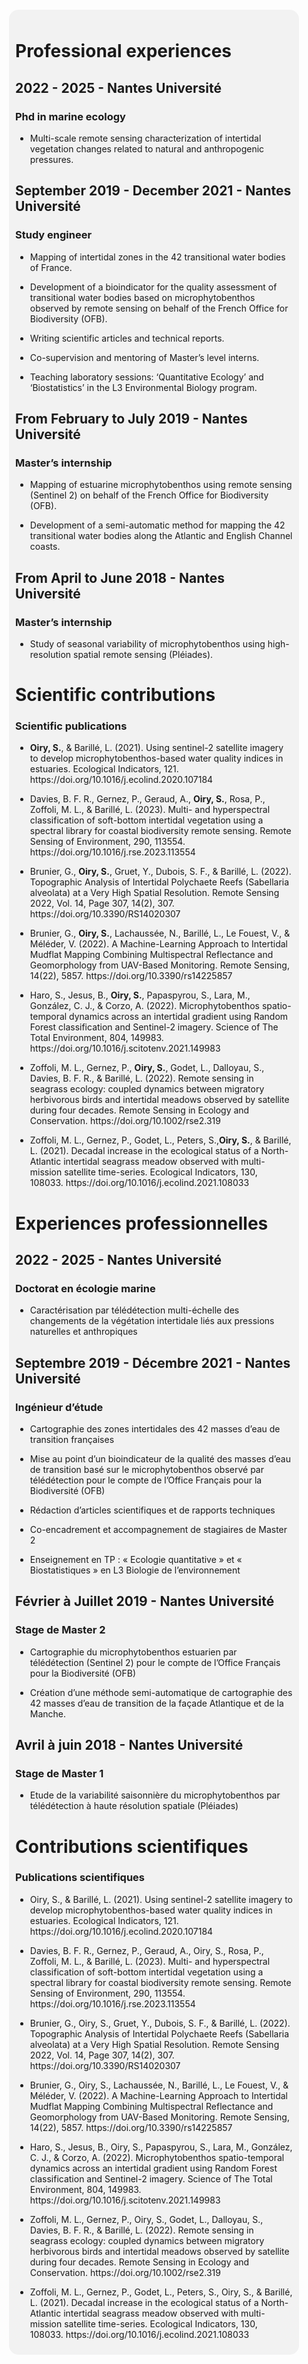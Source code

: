 ::: {.grid}

::: {.g-col-7 style="margin: 20px; border-radius: 15px; padding: 10px; background-color: #F2F2F2;"}
::: {.content-visible when-profile="english"}
# Professional experiences
::: {.grid}
::: {.g-col-1}
:::
::: {.g-col-11}
## 2022 - 2025 - Nantes Université 
### Phd in marine ecology
- Multi-scale remote sensing characterization of intertidal vegetation changes related to natural and anthropogenic pressures.

## September 2019 - December 2021 - Nantes Université
### Study engineer
- Mapping of intertidal zones in the 42 transitional water bodies of France.

- Development of a bioindicator for the quality assessment of transitional water bodies based on microphytobenthos observed by remote sensing on behalf of the French Office for Biodiversity (OFB).

- Writing scientific articles and technical reports.

- Co-supervision and mentoring of Master's level interns.

- Teaching laboratory sessions: 'Quantitative Ecology' and 'Biostatistics' in the L3 Environmental Biology program.

## From February to July 2019 - Nantes Université
### Master's internship
- Mapping of estuarine microphytobenthos using remote sensing (Sentinel 2) on behalf of the French Office for Biodiversity (OFB).

- Development of a semi-automatic method for mapping the 42 transitional water bodies along the Atlantic and English Channel coasts.

## From April to June 2018 - Nantes Université
### Master's internship
- Study of seasonal variability of microphytobenthos using high-resolution spatial remote sensing (Pléiades).
:::
:::
# Scientific contributions
::: {.grid}
::: {.g-col-1}
:::
::: {.g-col-11}
### Scientific publications
- **Oiry, S.**, & Barillé, L. (2021). Using sentinel-2 satellite imagery to develop microphytobenthos-based water quality indices in estuaries. Ecological Indicators, 121. https://doi.org/10.1016/j.ecolind.2020.107184

- Davies, B. F. R., Gernez, P., Geraud, A., **Oiry, S.**, Rosa, P., Zoffoli, M. L., & Barillé, L. (2023). Multi- and hyperspectral classification of soft-bottom intertidal vegetation using a spectral library for coastal biodiversity remote sensing. Remote Sensing of Environment, 290, 113554. https://doi.org/10.1016/j.rse.2023.113554

- Brunier, G., **Oiry, S.**, Gruet, Y., Dubois, S. F., & Barillé, L. (2022). Topographic Analysis of Intertidal Polychaete Reefs (Sabellaria alveolata) at a Very High Spatial Resolution. Remote Sensing 2022, Vol. 14, Page 307, 14(2), 307. https://doi.org/10.3390/RS14020307

- Brunier, G., **Oiry, S.**, Lachaussée, N., Barillé, L., Le Fouest, V., & Méléder, V. (2022). A Machine-Learning Approach to Intertidal Mudflat Mapping Combining Multispectral Reflectance and Geomorphology from UAV-Based Monitoring. Remote Sensing, 14(22), 5857. https://doi.org/10.3390/rs14225857

- Haro, S., Jesus, B., **Oiry, S.**, Papaspyrou, S., Lara, M., González, C. J., & Corzo, A. (2022). Microphytobenthos spatio-temporal dynamics across an intertidal gradient using Random Forest classification and Sentinel-2 imagery. Science of The Total Environment, 804, 149983. https://doi.org/10.1016/j.scitotenv.2021.149983

- Zoffoli, M. L., Gernez, P., **Oiry, S.**, Godet, L., Dalloyau, S., Davies, B. F. R., & Barillé, L. (2022). Remote sensing in seagrass ecology: coupled dynamics between migratory herbivorous birds and intertidal meadows observed by satellite during four decades. Remote Sensing in Ecology and Conservation. https://doi.org/10.1002/rse2.319

- Zoffoli, M. L., Gernez, P., Godet, L., Peters, S.,**Oiry, S.**, & Barillé, L. (2021). Decadal increase in the ecological status of a North-Atlantic intertidal seagrass meadow observed with multi-mission satellite time-series. Ecological Indicators, 130, 108033. https://doi.org/10.1016/j.ecolind.2021.108033

:::
:::

:::

::: {.content-visible when-profile="french"}
# Experiences professionnelles
::: {.grid}
::: {.g-col-1}
:::
::: {.g-col-11}
## 2022 - 2025 - Nantes Université 
### Doctorat en écologie marine
- Caractérisation par télédétection multi-échelle des changements de la végétation intertidale liés aux pressions naturelles et anthropiques

## Septembre 2019 - Décembre 2021 - Nantes Université
### Ingénieur d'étude
- Cartographie des zones intertidales des 42 masses d’eau de transition françaises

- Mise au point d’un bioindicateur de la qualité des masses d’eau de transition basé sur le microphytobenthos observé par télédétection pour le compte de l’Office Français pour la Biodiversité (OFB)

- Rédaction d’articles scientifiques et de rapports techniques

- Co-encadrement et accompagnement de stagiaires de Master 2

- Enseignement en TP : « Ecologie quantitative » et « Biostatistiques » en L3 Biologie de l’environnement

## Février à Juillet 2019 - Nantes Université
### Stage de Master 2
- Cartographie du microphytobenthos estuarien par télédétection (Sentinel 2) pour le compte de l’Office Français pour la Biodiversité (OFB)

- Création d’une méthode semi-automatique de cartographie des 42 masses d’eau de transition de la façade Atlantique et de la Manche.

## Avril à juin 2018 - Nantes Université
### Stage de Master 1
- Etude de la variabilité saisonnière du microphytobenthos par télédétection à haute résolution spatiale (Pléiades)
:::
:::
# Contributions scientifiques
::: {.grid}
::: {.g-col-1}
:::
::: {.g-col-11}
### Publications scientifiques
- Oiry, S., & Barillé, L. (2021). Using sentinel-2 satellite imagery to develop microphytobenthos-based water quality indices in estuaries. Ecological Indicators, 121. https://doi.org/10.1016/j.ecolind.2020.107184

- Davies, B. F. R., Gernez, P., Geraud, A., Oiry, S., Rosa, P., Zoffoli, M. L., & Barillé, L. (2023). Multi- and hyperspectral classification of soft-bottom intertidal vegetation using a spectral library for coastal biodiversity remote sensing. Remote Sensing of Environment, 290, 113554. https://doi.org/10.1016/j.rse.2023.113554

- Brunier, G., Oiry, S., Gruet, Y., Dubois, S. F., & Barillé, L. (2022). Topographic Analysis of Intertidal Polychaete Reefs (Sabellaria alveolata) at a Very High Spatial Resolution. Remote Sensing 2022, Vol. 14, Page 307, 14(2), 307. https://doi.org/10.3390/RS14020307

- Brunier, G., Oiry, S., Lachaussée, N., Barillé, L., Le Fouest, V., & Méléder, V. (2022). A Machine-Learning Approach to Intertidal Mudflat Mapping Combining Multispectral Reflectance and Geomorphology from UAV-Based Monitoring. Remote Sensing, 14(22), 5857. https://doi.org/10.3390/rs14225857

- Haro, S., Jesus, B., Oiry, S., Papaspyrou, S., Lara, M., González, C. J., & Corzo, A. (2022). Microphytobenthos spatio-temporal dynamics across an intertidal gradient using Random Forest classification and Sentinel-2 imagery. Science of The Total Environment, 804, 149983. https://doi.org/10.1016/j.scitotenv.2021.149983

- Zoffoli, M. L., Gernez, P., Oiry, S., Godet, L., Dalloyau, S., Davies, B. F. R., & Barillé, L. (2022). Remote sensing in seagrass ecology: coupled dynamics between migratory herbivorous birds and intertidal meadows observed by satellite during four decades. Remote Sensing in Ecology and Conservation. https://doi.org/10.1002/rse2.319

- Zoffoli, M. L., Gernez, P., Godet, L., Peters, S., Oiry, S., & Barillé, L. (2021). Decadal increase in the ecological status of a North-Atlantic intertidal seagrass meadow observed with multi-mission satellite time-series. Ecological Indicators, 130, 108033. https://doi.org/10.1016/j.ecolind.2021.108033
:::
:::

:::
:::
:::